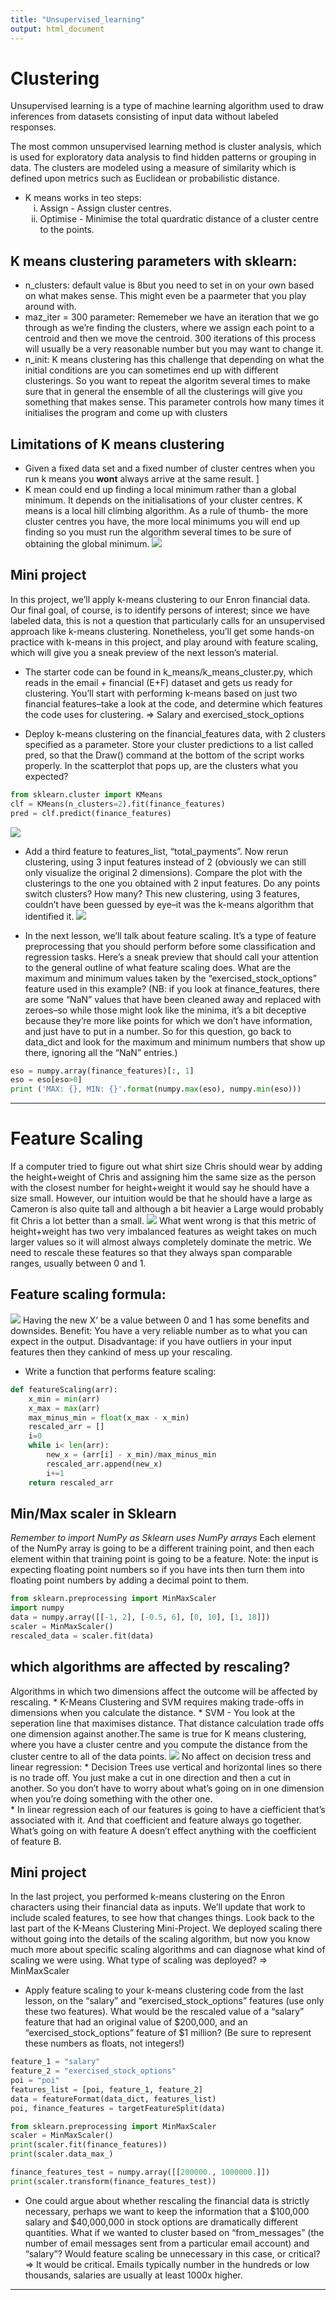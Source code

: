 ```yaml
---
title: "Unsupervised_learning"
output: html_document
---
```

# Clustering
Unsupervised learning is a type of machine learning algorithm used to draw inferences from datasets consisting of input data without labeled responses.

The most common unsupervised learning method is cluster analysis, which is used for exploratory data analysis to find hidden patterns or grouping in data. The clusters are modeled using a measure of similarity which is defined upon metrics such as Euclidean or probabilistic distance.

* K means works in teo steps: 
  (i) Assign - Assign cluster centres.
  (ii) Optimise - Minimise the total quardratic distance of a cluster centre to the points.
  
## K means clustering parameters with sklearn:
* n_clusters: default value is 8but you need to set in on your own based on what makes sense. This might even be a paarmeter that you play around with.  
* maz_iter = 300 parameter: Rememeber we have an iteration that we go through as we're finding the clusters, where we assign each point to a centroid and then we move the centroid. 300 iterations of this process will usually be a very reasonable number but you may want to change it.
* n_init: K means clustering has this challenge that depending on what the initial conditions are you can sometimes end up with different clusterings. So you want to repeat the algoritm several times to make sure that in general the ensemble of all the clusterings will give you something that makes sense. This parameter controls how many times it initialises the program and come up with clusters

## Limitations of K means clustering
* Given a fixed data set and a fixed number of cluster centres when you run k means you **wont** always arrive at the same result. ]
* K mean could end up finding a local minimum rather than a global minimum. It depends on the initialisations of your cluster centres. K means is a local hill climbing algorithm. As a rule of thumb- the more cluster centres you have, the more local minimums you will end up finding so you must run the algorithm several times to be sure of obtaining the global minimum.
![](screenshots/local_min.png)

## Mini project
In this project, we’ll apply k-means clustering to our Enron financial data. Our final goal, of course, is to identify persons of interest; since we have labeled data, this is not a question that particularly calls for an unsupervised approach like k-means clustering.
Nonetheless, you’ll get some hands-on practice with k-means in this project, and play around with feature scaling, which will give you a sneak preview of the next lesson’s material.

* The starter code can be found in k_means/k_means_cluster.py, which reads in the email + financial (E+F) dataset and gets us ready for clustering. You’ll start with performing k-means based on just two financial features--take a look at the code, and determine which features the code uses for clustering. 
=> Salary and exercised_stock_options

* Deploy k-means clustering on the financial_features data, with 2 clusters specified as a parameter. Store your cluster predictions to a list called pred, so that the Draw() command at the bottom of the script works properly. In the scatterplot that pops up, are the clusters what you expected?
```python
from sklearn.cluster import KMeans
clf = KMeans(n_clusters=2).fit(finance_features)
pred = clf.predict(finance_features)
```
![](screenshots/k_means.png)

* Add a third feature to features_list, “total_payments". Now rerun clustering, using 3 input features instead of 2 (obviously we can still only visualize the original 2 dimensions). Compare the plot with the clusterings to the one you obtained with 2 input features. Do any points switch clusters? How many? This new clustering, using 3 features, couldn’t have been guessed by eye--it was the k-means algorithm that identified it.
![](screenshots/k_means_2.png)

* In the next lesson, we’ll talk about feature scaling. It’s a type of feature preprocessing that you should perform before some classification and regression tasks. Here’s a sneak preview that should call your attention to the general outline of what feature scaling does.
What are the maximum and minimum values taken by the “exercised_stock_options” feature used in this example?
(NB: if you look at finance_features, there are some "NaN" values that have been cleaned away and replaced with zeroes--so while those might look like the minima, it's a bit deceptive because they're more like points for which we don't have information, and just have to put in a number. So for this question, go back to data_dict and look for the maximum and minimum numbers that show up there, ignoring all the "NaN" entries.)
```python
eso = numpy.array(finance_features)[:, 1]
eso = eso[eso>0]
print ('MAX: {}, MIN: {}'.format(numpy.max(eso), numpy.min(eso)))
```

***

# Feature Scaling

If a computer tried to figure out what shirt size Chris should wear by adding the height+weight of Chris and assigning him the same size as the person with the closest number for height+weight it would say he should have a size small. However, our intuition would be that he should have a large as Cameron is also quite tall and although a bit heavier a Large would probably fit Chris a lot better than a small.
![](screenshots//feature_scaling.png)
What went wrong is that this metric of height+weight has two very imbalanced features as weight takes on much larger values so it will almost always completely dominate the metric. We need to rescale these features so that they always span comparable ranges, usually between 0 and 1. 

## Feature scaling formula:
![](screenshots/feature_scaling_formula.png)
Having the new X' be a value between 0 and 1 has some benefits and downsides. Benefit: You have a very reliable number as to what you can expect in the output. Disadvantage: if you have outliers in your input features then they cankind of mess up your rescaling. 

* Write a function that performs feature scaling:
```python
def featureScaling(arr):
    x_min = min(arr)
    x_max = max(arr)
    max_minus_min = float(x_max - x_min)
    rescaled_arr = []
    i=0
    while i< len(arr):
        new_x = (arr[i] - x_min)/max_minus_min
        rescaled_arr.append(new_x)
        i+=1
    return rescaled_arr
```

## Min/Max scaler in Sklearn
*Remember to import NumPy as Sklearn uses NumPy arrays*
Each element of the NumPy array is going to be a different training point, and then each element within that training point is going to be a feature.
Note: the input is expecting floating point numbers so if you have ints then turn them into floating point numbers by adding a decimal point to them. 
```python
from sklearn.preprocessing import MinMaxScaler
import numpy
data = numpy.array([[-1, 2], [-0.5, 6], [0, 10], [1, 18]])
scaler = MinMaxScaler()
rescaled_data = scaler.fit(data)
```

## which algorithms are affected by rescaling?
Algorithms in which two dimensions affect the  outcome will be affected by rescaling.
* K-Means Clustering and SVM requires making trade-offs in dimensions when you calculate the distance. 
* SVM - You look at the seperation line that maximises distance. That distance calculation trade offs one dimension against another.The same is true for K means clustering, where you have a cluster centre and you compute the distance from the cluster centre to all of the data points. 
![](screenshots/alg_affec_by_scling.png)
No affect on decision tress and linear regression:
* Decision Trees use vertical and horizontal lines so there is no trade off. You just make a cut in one direction and then a cut in another. So you don't have to worry about what's going on in one dimension when you're doing something with the other one.  
* In linear regression each of our features is going to have a ciefficient that's associated with it. And that coefficient and feature always go together. What's going on with feature A doesn't effect anything with the coefficient of feature B. 

## Mini project
In the last project, you performed k-means clustering on the Enron characters using their financial data as inputs. We’ll update that work to include scaled features, to see how that changes things.
Look back to the last part of the K-Means Clustering Mini-Project. We deployed scaling there without going into the details of the scaling algorithm, but now you know much more about specific scaling algorithms and can diagnose what kind of scaling we were using.
What type of scaling was deployed?
=> MinMaxScaler

* Apply feature scaling to your k-means clustering code from the last lesson, on the “salary” and “exercised_stock_options” features (use only these two features). What would be the rescaled value of a "salary" feature that had an original value of $200,000, and an "exercised_stock_options" feature of $1 million? (Be sure to represent these numbers as floats, not integers!)
```python
feature_1 = "salary"
feature_2 = "exercised_stock_options"
poi = "poi"
features_list = [poi, feature_1, feature_2]
data = featureFormat(data_dict, features_list)
poi, finance_features = targetFeatureSplit(data)

from sklearn.preprocessing import MinMaxScaler
scaler = MinMaxScaler()
print(scaler.fit(finance_features))
print(scaler.data_max_)

finance_features_test = numpy.array([[200000., 1000000.]])
print(scaler.transform(finance_features_test))
```

* One could argue about whether rescaling the financial data is strictly necessary, perhaps we want to keep the information that a $100,000 salary and $40,000,000 in stock options are dramatically different quantities. What if we wanted to cluster based on “from_messages” (the number of email messages sent from a particular email account) and “salary”? Would feature scaling be unnecessary in this case, or critical?
=> It would be critical. Emails typically number in the hundreds or low thousands, salaries are usually at least 1000x higher.

***


